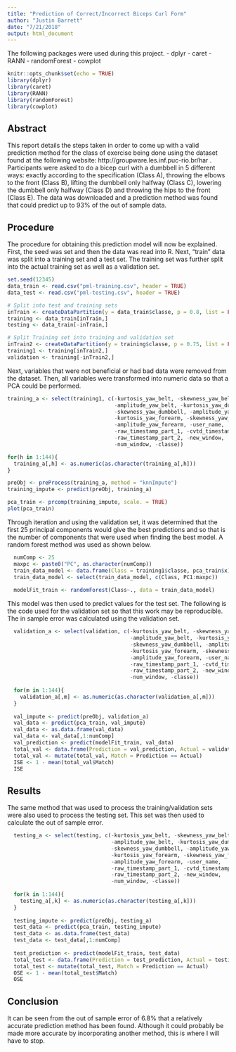 ```yaml
---
title: "Prediction of Correct/Incorrect Biceps Curl Form"
author: "Justin Barrett"
date: "7/21/2018"
output: html_document
---
```


The following packages were used during this project.
      *-* dplyr
      *-* caret
      *-* RANN
      *-* randomForest
      *-* cowplot

```r
knitr::opts_chunk$set(echo = TRUE)
library(dplyr)
library(caret)
library(RANN)
library(randomForest)
library(cowplot)
```


## Abstract

This report details the steps taken in order to come up with a valid prediction method for the class of exercise being done using the dataset found at the following website: http://groupware.les.inf.puc-rio.br/har . Participants were asked to do a bicep curl with a dumbbell in 5 different ways: exactly according to the specification (Class A), throwing the elbows to the front (Class B), lifting the dumbbell only halfway (Class C), lowering the dumbbell only halfway (Class D) and throwing the hips to the front (Class E). The data was downloaded and a prediction method was found that could predict up to 93% of the out of sample data.

## Procedure

The procedure for obtaining this prediction model will now be explained. First, the seed was set and then the data was read into R. Next, "train" data was split into a training set and a test set. The training set was further split into the actual training set as well as a validation set.
```r
set.seed(12345)
data_train <- read.csv("pml-training.csv", header = TRUE)
data_test <- read.csv("pml-testing.csv", header = TRUE)

# Split into test and training sets
inTrain <- createDataPartition(y = data_train$classe, p = 0.8, list = FALSE)
training <- data_train[inTrain,]
testing <- data_train[-inTrain,]

# Split Training set into training and validation set
inTrain2 <- createDataPartition(y = training$classe, p = 0.75, list = FALSE)
training1 <- training[inTrain2,]
validation <- training[-inTrain2,]
```

Next, variables that were not beneficial or had bad data were removed from the dataset. Then, all variables were transformed into numeric data so that a PCA could be performed.

```r
training_a <- select(training1, c(-kurtosis_yaw_belt, -skewness_yaw_belt,
                                  -amplitude_yaw_belt, -kurtosis_yaw_dumbbell,
                                  -skewness_yaw_dumbbell, -amplitude_yaw_dumbbell,
                                  -kurtosis_yaw_forearm, -skewness_yaw_forearm,
                                  -amplitude_yaw_forearm, -user_name,
                                  -raw_timestamp_part_1, -cvtd_timestamp,
                                  -raw_timestamp_part_2, -new_window,
                                  -num_window, -classe))

for(h in 1:144){
  training_a[,h] <- as.numeric(as.character(training_a[,h]))
}

preObj <- preProcess(training_a, method = "knnImpute")
training_impute <- predict(preObj, training_a)

pca_train <- prcomp(training_impute, scale. = TRUE)
plot(pca_train)
```

Through iteration and using the validation set, it was determined that the first 25 principal components would give the best predictions and so that is the number of components that were used when finding the best model. A random forest method was used as shown below.

```r
  numComp <- 25
  maxpc <- paste0("PC", as.character(numComp))
  train_data_model <- data.frame(Class = training1$classe, pca_train$x)
  train_data_model <- select(train_data_model, c(Class, PC1:maxpc))
  
  modelFit_train <- randomForest(Class~., data = train_data_model)
```

This model was then used to predict values for the test set. The following is the code used for the validation set so that this work may be reproducible. The in sample error was calculated using the validation set.

```r
  validation_a <- select(validation, c(-kurtosis_yaw_belt, -skewness_yaw_belt,
                                       -amplitude_yaw_belt, -kurtosis_yaw_dumbbell,
                                       -skewness_yaw_dumbbell, -amplitude_yaw_dumbbell,
                                       -kurtosis_yaw_forearm, -skewness_yaw_forearm,
                                       -amplitude_yaw_forearm, -user_name,
                                       -raw_timestamp_part_1, -cvtd_timestamp,
                                       -raw_timestamp_part_2, -new_window,
                                       -num_window, -classe))
  
  for(m in 1:144){
    validation_a[,m] <- as.numeric(as.character(validation_a[,m]))
  }
  
  val_impute <- predict(preObj, validation_a)
  val_data <- predict(pca_train, val_impute)
  val_data <- as.data.frame(val_data)
  val_data <- val_data[,1:numComp]
  val_prediction <- predict(modelFit_train, val_data)
  total_val <- data.frame(Prediction = val_prediction, Actual = validation$classe)
  total_val <- mutate(total_val, Match = Prediction == Actual)
  ISE <- 1 - mean(total_val$Match)
  ISE
```

## Results

The same method that was used to process the training/validation sets were also used to process the testing set. This set was then used to calculate the out of sample error.

```r
  testing_a <- select(testing, c(-kurtosis_yaw_belt, -skewness_yaw_belt,
                                 -amplitude_yaw_belt, -kurtosis_yaw_dumbbell,
                                 -skewness_yaw_dumbbell, -amplitude_yaw_dumbbell,
                                 -kurtosis_yaw_forearm, -skewness_yaw_forearm,
                                 -amplitude_yaw_forearm, -user_name,
                                 -raw_timestamp_part_1, -cvtd_timestamp,
                                 -raw_timestamp_part_2, -new_window,
                                 -num_window, -classe))
  
  for(k in 1:144){
    testing_a[,k] <- as.numeric(as.character(testing_a[,k]))
  }
  
  testing_impute <- predict(preObj, testing_a)
  test_data <- predict(pca_train, testing_impute)
  test_data <- as.data.frame(test_data)
  test_data <- test_data[,1:numComp]
  
  test_prediction <- predict(modelFit_train, test_data)
  total_test <- data.frame(Prediction = test_prediction, Actual = testing$classe)
  total_test <- mutate(total_test, Match = Prediction == Actual)
  OSE <- 1 - mean(total_test$Match)
  OSE
```


## Conclusion

It can be seen from the out of sample error of 6.8% that a relatively accurate prediction method has been found. Although it could probably be made more accurate by incorporating another method, this is where I will have to stop.